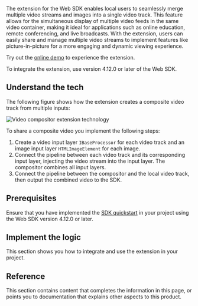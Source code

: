 
The <Vg k="RTEE_COMPOSITOR" /> extension for the Web SDK enables local users to seamlessly merge multiple video streams and images into a single video track. This feature allows for the simultaneous display of multiple video feeds in the same video container, making it ideal for applications such as online education, remote conferencing, and live broadcasts. With the <Vg k="RTEE_COMPOSITOR" /> extension, users can easily share and manage multiple video streams to implement features like picture-in-picture for a more engaging and dynamic viewing experience.

<PlatformWrapper platform="web">

Try out the [online demo](https://webdemo-global.agora.io/example/plugin/videoCompositor/index.html) to experience the <Vg k="RTEE_COMPOSITOR" /> extension.

<Admonition>
To integrate the <Vg k="RTEE_COMPOSITOR" /> extension, use version 4.12.0 or later of the Web SDK.
</Admonition>

## Understand the tech

The following figure shows how the <Vg k="RTEE_COMPOSITOR" /> extension creates a composite video track from multiple inputs:

![Video compositor extension technology](/images/extensions-marketplace/video-compositor-tech.png)

To share a composite video you implement the following steps:

1. Create a video input layer `IBaseProcessor` for each video track and an image input layer `HTMLImageElement` for each image.
1. Connect the pipeline between each video track and its corresponding input layer, injecting the video stream into the input layer. The compositor combines all input layers.
1. Connect the pipeline between the compositor and the local video track, then output the combined video to the SDK.

## Prerequisites

Ensure that you have implemented the [SDK quickstart](/realtime-communication/get-started/get-started-sdk) in your project using the Web SDK version 4.12.0 or later.

## Implement the logic

This section shows you how to integrate and use the <Vg k="RTEE_COMPOSITOR" /> extension in your project.

<ProjectImplement />

## Reference

This section contains content that completes the information in this page, or points you to documentation that explains other aspects to this product. 

<Reference />

</PlatformWrapper>
<PlatformWrapper notAllowed="web">
<NotSupported />
</PlatformWrapper>